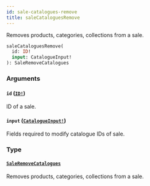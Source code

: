 ```yaml
---
id: sale-catalogues-remove
title: saleCataloguesRemove
---
```


Removes products, categories, collections from a sale.

```graphql
saleCataloguesRemove(
  id: ID!
  input: CatalogueInput!
): SaleRemoveCatalogues

```

### Arguments

#### `id` ([`ID!`](/developer/api-reference/scalars/id.mdx))

ID of a sale.

#### `input` ([`CatalogueInput!`](/developer/api-reference/inputs/catalogue-input.mdx))

Fields required to modify catalogue IDs of sale.

### Type

#### [`SaleRemoveCatalogues`](/developer/api-reference/objects/sale-remove-catalogues.mdx)

Removes products, categories, collections from a sale.
